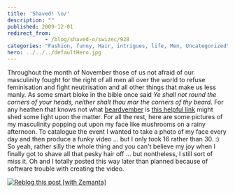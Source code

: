 ```yaml
---
title: 'Shaved! \o/'
description: ""
published: 2009-12-01
redirect_from: 
            - /blog/shaved-o/swizec/928
categories: "Fashion, funny, Hair, intrigues, life, Men, Uncategorized"
hero: ../../../defaultHero.jpg
---
```


Throughout the month of November those of us not afraid of our masculinity fought for the right of all men all over the world to refuse feminisation and fight neutirisation and all other things that make us less manly. As some smart bloke in the bible once said _Ye shall not round the corners of your heads, neither shalt thou mar the corners of thy beard._ For any heathen that knows not what [beardvember](http://www.urbandictionary.com/define.php?term=beardvember) is [this helpful link](http://www.urbandictionary.com/define.php?term=beardvember) might shed some light upon the matter. For all the rest, here are some pictures of my masculinity popping out upon my face like mushrooms on a rainy afternoon. To catalogue the event I wanted to take a photo of my face every day and then produce a funky video ... but I only took 16 rather than 30. :)  So yeah, rather silly the whole thing and you can't believe my joy when I finally got to shave all that pesky hair off ... but nontheless, I still sort of miss it. Oh and I totally posted this way later than planned because of software trouble with creating the video.

[![Reblog this post \[with Zemanta\]](http://img.zemanta.com/reblog_e.png?x-id=fa2090fd-d9f5-4915-bdbc-879d930dda77)](http://reblog.zemanta.com/zemified/fa2090fd-d9f5-4915-bdbc-879d930dda77/ "Reblog this post \[with Zemanta]")
